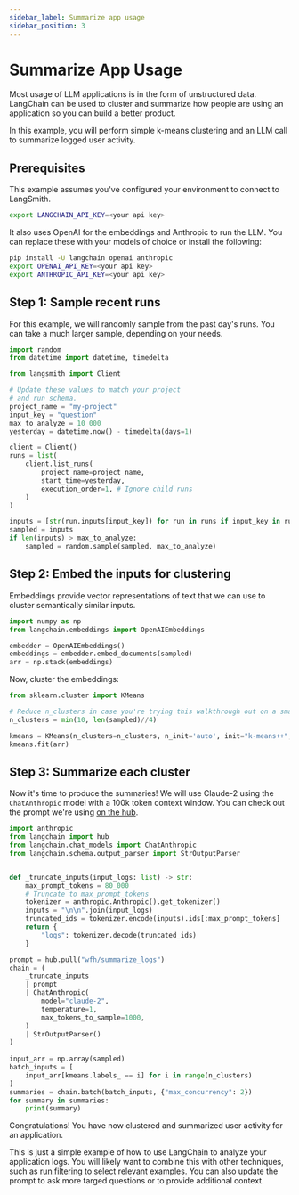 ```yaml
---
sidebar_label: Summarize app usage
sidebar_position: 3
---
```


# Summarize App Usage

Most usage of LLM applications is in the form of unstructured data. LangChain can be used to
cluster and summarize how people are using an application so you can build a better product.

In this example, you will perform simple k-means clustering and an LLM call to summarize logged user activity.

## Prerequisites 

This example assumes you've configured your environment to connect to LangSmith.

```bash
export LANGCHAIN_API_KEY=<your api key>
```

It also uses OpenAI for the embeddings and Anthropic to run the LLM. You can replace these with your models of choice or
install the following:

```bash
pip install -U langchain openai anthropic
export OPENAI_API_KEY=<your api key>
export ANTHROPIC_API_KEY=<your api key>
```

## Step 1: Sample recent runs

For this example, we will randomly sample from the past day's runs. You can take a much larger sample,
depending on your needs.

```python
import random
from datetime import datetime, timedelta

from langsmith import Client

# Update these values to match your project
# and run schema.
project_name = "my-project"
input_key = "question"
max_to_analyze = 10_000
yesterday = datetime.now() - timedelta(days=1)

client = Client()
runs = list(
    client.list_runs(
        project_name=project_name,
        start_time=yesterday,
        execution_order=1, # Ignore child runs
    )
)

inputs = [str(run.inputs[input_key]) for run in runs if input_key in run.inputs]
sampled = inputs
if len(inputs) > max_to_analyze:
    sampled = random.sample(sampled, max_to_analyze)
```

## Step 2: Embed the inputs for clustering

Embeddings provide vector representations of text that we can use to cluster semantically similar inputs.

```python
import numpy as np
from langchain.embeddings import OpenAIEmbeddings

embedder = OpenAIEmbeddings()
embeddings = embedder.embed_documents(sampled)
arr = np.stack(embeddings)
```

Now, cluster the embeddings:

```python
from sklearn.cluster import KMeans

# Reduce n_clusters in case you're trying this walkthrough out on a small project
n_clusters = min(10, len(sampled)//4)

kmeans = KMeans(n_clusters=n_clusters, n_init='auto', init="k-means++", random_state=42)
kmeans.fit(arr)
```

## Step 3: Summarize each cluster

Now it's time to produce the summaries! We will use Claude-2 using the `ChatAnthropic` model with a 100k token context window.
You can check out the prompt we're using [on the hub](https://smith.langchain.com/hub/wfh/summarize_logs).

```python
import anthropic
from langchain import hub
from langchain.chat_models import ChatAnthropic
from langchain.schema.output_parser import StrOutputParser


def _truncate_inputs(input_logs: list) -> str:
    max_prompt_tokens = 80_000
    # Truncate to max_prompt_tokens
    tokenizer = anthropic.Anthropic().get_tokenizer()
    inputs = "\n\n".join(input_logs)
    truncated_ids = tokenizer.encode(inputs).ids[:max_prompt_tokens]
    return {
        "logs": tokenizer.decode(truncated_ids)
    }

prompt = hub.pull("wfh/summarize_logs")
chain = (
    _truncate_inputs
    | prompt
    | ChatAnthropic(
        model="claude-2", 
        temperature=1,
        max_tokens_to_sample=1000,
    )
    | StrOutputParser()
)
    
input_arr = np.array(sampled)
batch_inputs = [
    input_arr[kmeans.labels_ == i] for i in range(n_clusters)
]
summaries = chain.batch(batch_inputs, {"max_concurrency": 2})
for summary in summaries:
    print(summary)
```

Congratulations! You have now clustered and summarized user activity for an application.

This is just a simple example of how to use LangChain to analyze your application logs. You will likely 
want to combine this with other techniques, such as [run filtering](/tracing/faq/querying_traces) to select relevant
examples. You can also update the prompt to ask more targed questions or to provide additional context.
